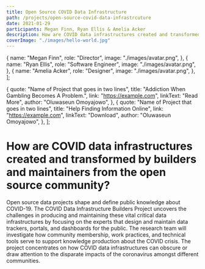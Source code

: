 ```yaml
---
title: Open Source COVID Data Infrastructure
path: /projects/open-source-covid-data-infrastrcuture
date: 2021-01-29
participants: Megan Finn, Ryan Ellis & Amelia Acker
description: How are COVID data infrastructures created and transformed by builders and maintainers from the open source community?
coverImage: "./images/hello-world.jpg"
---
```


  {
    name: "Megan Finn",
    role: "Director",
    image: "./images/avatar.png",
  },
  {
    name: "Ryan Ellis",
    role: "Software Engineer",
    image: "./images/avatar.png",
  },
  {
    name: "Amelia Acker",
    role: "Designer",
    image: "./images/avatar.png",
  },
];

  {
    quote: "Name of Project that goes in two lines",
    title: "Addiction When Gambling Becomes A Problem.",
    link: "https://example.com",
    linkText: "Read More",
    author: "Oluwaseun Omoyajowo",
  },
  {
    quote: "Name of Project that goes in two lines",
    title: "Help Finding Information Online",
    link: "https://example.com",
    linkText: "Download",
    author: "Oluwaseun Omoyajowo",
  },
];

# How are COVID data infrastructures created and transformed by builders and maintainers from the open source community?

Open source data projects shape and define public knowledge about COVID-19. The COVID Data Infrastructure Builders Project uncovers the challenges in producing and maintaining these vital critical data infrastructures by focusing on the experts that design and maintain data trackers, portals, and dashboards for the public. The research team will investigate how community membership, work practices, and technical tools serve to support knowledge production about the COVID crisis. The project concentrates on how COVID data infrastructures can obscure or draw attention to the disparate impacts of the coronavirus amongst different communities. 
